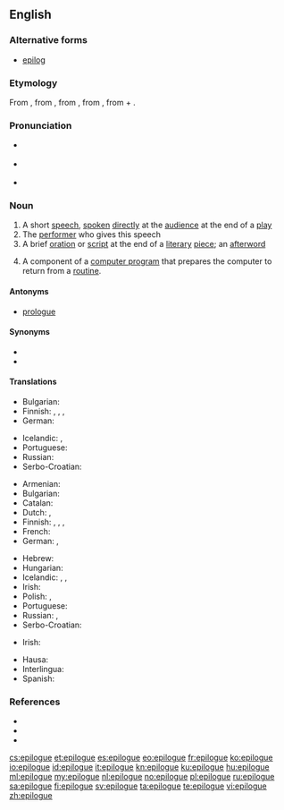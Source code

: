 ==English==

===Alternative forms===
* [[epilog]]

===Etymology===
From {{etyl|fr|en}} {{term|lang=fr|épilogue}}, from {{etyl|la|en}} {{term|lang=la|epilogus}}, from {{etyl|grc|en}} {{term|ἐπίλογος||a conclusion, peroration of a speech, epilogue of a play|lang=grc}}, from {{term|ἐπιλέγειν||say in addition|lang=grc}}, from {{term|ἐπί||in addition|lang=grc}} + {{term|λέγειν||to say|lang=grc}}.

===Pronunciation===
* {{a|RP}} {{IPA|/ˈɛp.ɪ.lɒɡ/|lang=en}}
* {{a|US}} {{IPA|/ˈɛpɪlɔɡ/|lang=en}}
* {{a|US|cot-caught|Canada}} {{IPA|/ˈɛpɪlɑɡ/|lang=en}}

===Noun===
{{wikipedia}}
{{en-noun}}

# A short [[speech]], [[spoken]] [[directly]] at the [[audience]] at the end of a [[play]]
# The [[performer]] who gives this speech
# A brief [[oration]] or [[script]] at the end of a [[literary]] [[piece]]; an [[afterword]]
# {{context|computing|lang=en}} A component of a [[computer program]] that prepares the computer to return from a [[routine]].

====Antonyms====
* {{sense|short speech; brief oration or script}} [[prologue]]

====Synonyms====
* {{l/en|afterword}}
* {{l/en|endspeech}}

====Translations====
{{trans-top|short speech at the end of a play}}
* Bulgarian: {{t+|bg|епилог|m|sc=Cyrl}}
* Finnish: {{t|fi|loppusanat|p}}, {{t|fi|jälkisanat|p}}, {{t+|fi|epilogi}}, {{t|fi|loppunäytös}}
* German: {{t|de|Epilog|m}}
{{trans-mid}}
* Icelandic: {{t|is|lokaorð|n-p}}, {{t|is|niðurlagsorð|n-p}}
* Portuguese: {{t+|pt|epílogo|m}}
* Russian: {{t+|ru|эпилог|m|tr=epilóg}}
* Serbo-Croatian: {{t+|sh|pogovor|m}}
{{trans-bottom}}

{{trans-top|the performer who gives this speech}}
{{trans-mid}}
{{trans-bottom}}

{{trans-top|brief oration or script at the end of a literary piece}}
* Armenian: {{t|hy|վերջաբան}}
* Bulgarian: {{t|bg|послеслов|m|sc=Cyrl}}
* Catalan: {{t|ca|epíleg|m}}
* Dutch: {{t+|nl|epiloog|n}}, {{t|nl|nawoord|n}}
* Finnish: {{t+|fi|epilogi}}, {{t+|fi|jälkikirjoitus}}, {{t|fi|loppusanat}}, {{t|fi|jälkipuhe}}
* French: {{t+|fr|épilogue|m}}
* German: {{t|de|Epilog|m}}, {{t|de|Nachwort|n}}
{{trans-mid}}
* Hebrew: {{t+|he|אפילוג|m|sc=Hebr}}
* Hungarian: {{t+|hu|utószó}}
* Icelandic: {{t|is|lokaorð|n-p}}, {{t+|is|eftirmáli|m}}, {{t|is|niðurlagsorð|n-p}}
* Irish: {{t|ga|iarfhocal|m}}
* Polish: {{t+|pl|epilog|m}}, {{t+|pl|posłowie|n}}
* Portuguese: {{t+|pt|epílogo|m}}
* Russian: {{t+|ru|эпилог|m|tr=epilóg}}, {{t+|ru|послесловие|n|tr=posl'eslóvije}}
* Serbo-Croatian: {{t+|sh|pogovor|m}}
{{trans-bottom}}

{{trans-top|component of a computer program}}
* Irish: {{t|ga|iarfhocal|m}}
{{trans-mid}}
{{trans-bottom}}

{{checktrans-top}}
* Hausa: {{t-check|ha|tamat|alt=tàmat|f}}
* Interlingua: {{t-check|ia|epilogo}}
* Spanish: {{t-check|es|epílogo|m}}
{{trans-bottom}}

===References===
* {{R:Century 1911}}
* {{R:Webster 1913}}
* {{R:OneLook}}

[[cs:epilogue]]
[[et:epilogue]]
[[es:epilogue]]
[[eo:epilogue]]
[[fr:epilogue]]
[[ko:epilogue]]
[[io:epilogue]]
[[id:epilogue]]
[[it:epilogue]]
[[kn:epilogue]]
[[ku:epilogue]]
[[hu:epilogue]]
[[ml:epilogue]]
[[my:epilogue]]
[[nl:epilogue]]
[[no:epilogue]]
[[pl:epilogue]]
[[ru:epilogue]]
[[sa:epilogue]]
[[fi:epilogue]]
[[sv:epilogue]]
[[ta:epilogue]]
[[te:epilogue]]
[[vi:epilogue]]
[[zh:epilogue]]